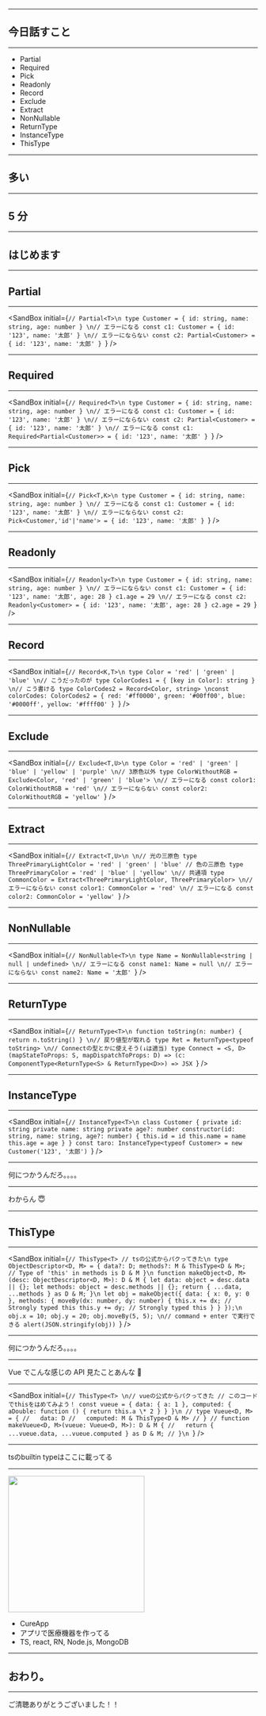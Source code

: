 

<Top
  title="書いて覚える Utility Types"
  eventName="WeJS #31"
  urlPath={packageJson.urlPath}
  image={ogImage}
  hashtag="WeJS"
/>

---

## 今日話すこと

---

- Partial
- Required
- Pick
- Readonly
- Record
- Exclude
- Extract
- NonNullable
- ReturnType
- InstanceType
- ThisType

---

## 多い

---

## 5 分

---

## はじめます

---

## Partial

---

<SandBox
  initial={`// Partial<T>\n
type Customer = { id: string, name: string, age: number }
\n// エラーになる
const c1: Customer = { id: '123', name: '太郎' }
\n// エラーにならない
const c2: Partial<Customer> = { id: '123', name: '太郎' }
`}
/>

---

## Required

---

<SandBox
  initial={`// Required<T>\n
type Customer = { id: string, name: string, age: number }
\n// エラーになる
const c1: Customer = { id: '123', name: '太郎' }
\n// エラーにならない
const c2: Partial<Customer> = { id: '123', name: '太郎' }
\n// エラーになる
const c1: Required<Partial<Customer>> = { id: '123', name: '太郎' }
`}
/>

---

## Pick

---

<SandBox
  initial={`// Pick<T,K>\n
type Customer = { id: string, name: string, age: number }
\n// エラーになる
const c1: Customer = { id: '123', name: '太郎' }
\n// エラーにならない
const c2: Pick<Customer,'id'|'name'> = { id: '123', name: '太郎' }
`}
/>

---

## Readonly

---

<SandBox
  initial={`// Readonly<T>\n
type Customer = { id: string, name: string, age: number }
\n// エラーにならない
const c1: Customer = { id: '123', name: '太郎', age: 28 }
c1.age = 29
\n// エラーになる
const c2: Readonly<Customer> = { id: '123', name: '太郎', age: 28 }
c2.age = 29
`}
/>

---

## Record

---

<SandBox
  initial={`// Record<K,T>\n
type Color = 'red' | 'green' | 'blue'
\n// こうだったのが
type ColorCodes1 = { [key in Color]: string }
\n// こう書ける
type ColorCodes2 = Record<Color, string>
\nconst colorCodes: ColorCodes2 = {
  red: '#ff0000',
  green: '#00ff00',
  blue: '#0000ff',
  yellow: '#ffff00'
}
`}
/>

---

## Exclude

---

<SandBox
  initial={`// Exclude<T,U>\n
type Color = 'red' | 'green' | 'blue' | 'yellow' | 'purple'
\n// 3原色以外
type ColorWithoutRGB = Exclude<Color, 'red' | 'green' | 'blue'>
\n// エラーになる
const color1: ColorWithoutRGB = 'red'
\n// エラーにならない
const color2: ColorWithoutRGB = 'yellow'
`}
/>

---

## Extract

---

<SandBox
  initial={`// Extract<T,U>\n
\n// 光の三原色
type ThreePrimaryLightColor = 'red' | 'green' | 'blue'
// 色の三原色
type ThreePrimaryColor = 'red' | 'blue' | 'yellow'
\n// 共通項
type CommonColor = Extract<ThreePrimaryLightColor, ThreePrimaryColor>
\n// エラーにならない
const color1: CommonColor = 'red'
\n// エラーになる
const color2: CommonColor = 'yellow'
`}
/>

---

## NonNullable

---

<SandBox
  initial={`// NonNullable<T>\n
type Name = NonNullable<string | null | undefined>
\n// エラーになる
const name1: Name = null
\n// エラーにならない
const name2: Name = '太郎'
`}
/>

---

## ReturnType

---

<SandBox
  initial={`// ReturnType<T>\n
function toString(n: number) {
  return n.toString()
}
\n// 戻り値型が取れる
type Ret = ReturnType<typeof toString>
\n// Connectの型とかに使えそう(↓は適当)
type Connect =
  <S, D>(mapStateToProps: S, mapDispatchToProps: D) =>
    (c: ComponentType<ReturnType<S> & ReturnType<D>>) => JSX
`}
/>

---

## InstanceType

---

<SandBox
  initial={`// InstanceType<T>\n
class Customer {
  private id: string
  private name: string
  private age?: number
  constructor(id: string, name: string, age?: number) {
    this.id = id
    this.name = name
    this.age = age
  }
}
const taro: InstanceType<typeof Customer> = new Customer('123', '太郎')
`}
/>

---

何につかうんだろ。。。。

---

わからん 😇

---

## ThisType

---

<SandBox
  initial={`// ThisType<T>
// tsの公式からパクってきた\n
type ObjectDescriptor<D, M> = {
  data?: D;
  methods?: M & ThisType<D & M>;  // Type of 'this' in methods is D & M
}\n
function makeObject<D, M>(desc: ObjectDescriptor<D, M>): D & M {
  let data: object = desc.data || {};
  let methods: object = desc.methods || {};
  return { ...data, ...methods } as D & M;
}\n
let obj = makeObject({
  data: { x: 0, y: 0 },
  methods: {
    moveBy(dx: number, dy: number) {
      this.x += dx; // Strongly typed this
      this.y += dy; // Strongly typed this
    }
  }
});\n
obj.x = 10;
obj.y = 20;
obj.moveBy(5, 5);
\n// command + enter で実行できる
alert(JSON.stringify(obj))
`}
/>

---

何につかうんだろ。。。。

---

Vue でこんな感じの API 見たことあんな 🤔

---

<SandBox
  initial={`// ThisType<T>
\n// vueの公式からパクってきた
// このコードでthisをはめてみよう！
const vueue = {
  data: { a: 1 },
  computed: {
    aDouble: function () {
      return this.a \* 2
    }
  }
}\n
// type Vueue<D, M> = {
//   data: D
//   computed: M & ThisType<D & M>
// }
// function makeVueue<D, M>(vueue: Vueue<D, M>): D & M {
//   return { ...vueue.data, ...vueue.computed } as D & M;
// }\n
`}
/>

---

<ExLink href="https://www.typescriptlang.org/docs/handbook/utility-types.html">
  tsのbuiltin typeはここに載ってる
</ExLink>

---

<img
  src="https://i.gyazo.com/87d23d84bc93c83bb165c9d2f239f703.png"
  width="275"
/>

- <ExLink href="https://cureapp.co.jp">CureApp</ExLink>
- アプリで医療機器を作ってる
- TS, react, RN, Node.js, MongoDB

---

## おわり。

---

ご清聴ありがとうございました！！
